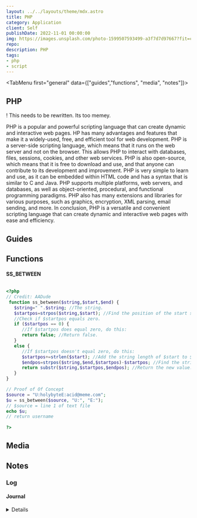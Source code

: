 ```yaml
---
layout: ../../layouts/theme/mdx.astro
title: PHP
category: Application
client: Self
publishDate: 2022-11-01 00:00:00
img: https://images.unsplash.com/photo-1599507593499-a3f7d7d97667?fit=crop&w=1400&h=700&q=75
repo: 
description: PHP
tags:
- php
- script
---
```



<TabMenu first="general" data={["guides","functions", "media", "notes"]}>

<TabData tail="block" data="general">

## PHP

! This needs to be rewritten. Its too memey.

PHP is a popular and powerful scripting language that can create dynamic and interactive web pages.
HP has many advantages and features that make it a widely-used, free, and efficient tool for web development. 
PHP is a server-side scripting language, which means that it runs on the web server and not on the browser. 
This allows PHP to interact with databases, files, sessions, cookies, and other web services.
PHP is also open-source, which means that it is free to download and use, and that anyone can contribute to its development and improvement. 
PHP is very simple to learn and use, as it can be embedded within HTML code and has a syntax that is similar to C and Java.
PHP supports multiple platforms, web servers, and databases, as well as object-oriented, procedural, and functional programming paradigms.
PHP also has many extensions and libraries for various purposes, such as graphics, encryption, XML parsing, email sending, and more.
In conclusion, PHP is a versatile and convenient scripting language that can create dynamic and interactive web pages with ease and efficiency.


</TabData>

<TabData data="guides">

## Guides

</TabData>


<TabData data="functions">

## Functions

#### SS_BETWEEN

```php

<?php
// Credit: AADude
 function ss_between($string,$start,$end) {
   $string=" ".$string; //The string.
   $startpos=strpos($string,$start); //Find the position of the start string.
   //Check if $startpos equals zero.
   if ($startpos == 0) {
      //If $startpos does equal zero, do this:
      return false; //Return false.
   }
   else {
      //If $startpos doesn't equal zero, do this:
      $startpos+=strlen($start); //Add the string length of $start to $startpos.
      $endpos=strpos($string,$end,$startpos)-$startpos; //Find the string position of $end.
      return substr($string,$startpos,$endpos); //Return the new value.
   }
}

// Proof of Of Concept
$source = "U:holybyteE:acid@meme.com";
$u = ss_between($source, "U:", "E:");
// $source = line 1 of text file
echo $u;
// return username
 
?>

```
</TabData>

<TabData data="media">

## Media

</TabData>

<TabData data="notes">

## Notes

### Log

#### Journal

<Details data="2023-04-16">Updated PHP with tabs. </Details>

</TabData>
</TabMenu>
